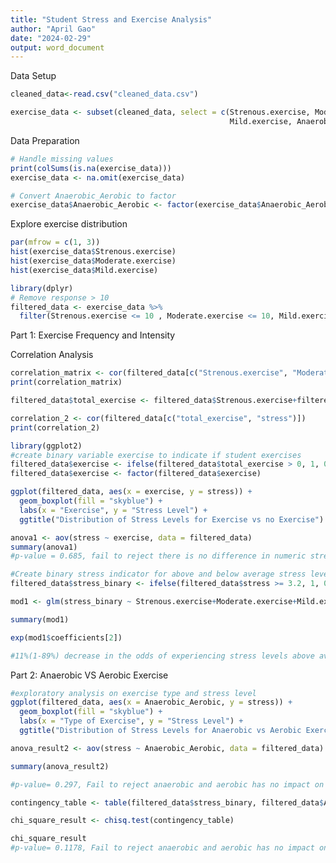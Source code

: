 ---
title: "Student Stress and Exercise Analysis"
author: "April Gao"
date: "2024-02-29"
output: word_document
---

Data Setup
```{r}
cleaned_data<-read.csv("cleaned_data.csv")

exercise_data <- subset(cleaned_data, select = c(Strenous.exercise, Moderate.exercise,
                                                 Mild.exercise, Anaerobic_Aerobic, stress))
```

Data Preparation
```{r}
# Handle missing values
print(colSums(is.na(exercise_data)))
exercise_data <- na.omit(exercise_data)

# Convert Anaerobic_Aerobic to factor
exercise_data$Anaerobic_Aerobic <- factor(exercise_data$Anaerobic_Aerobic)
```
Explore exercise distribution
```{r}
par(mfrow = c(1, 3))
hist(exercise_data$Strenous.exercise)
hist(exercise_data$Moderate.exercise)
hist(exercise_data$Mild.exercise)
```
```{r}
library(dplyr)
# Remove response > 10 
filtered_data <- exercise_data %>%
  filter(Strenous.exercise <= 10 , Moderate.exercise <= 10, Mild.exercise <= 10)
```

Part 1: Exercise Frequency and Intensity 

Correlation Analysis
```{r}
correlation_matrix <- cor(filtered_data[c("Strenous.exercise", "Moderate.exercise", "Mild.exercise", "stress")])
print(correlation_matrix)
```
```{r}
filtered_data$total_exercise <- filtered_data$Strenous.exercise+filtered_data$Moderate.exercise+filtered_data$Mild.exercise

correlation_2 <- cor(filtered_data[c("total_exercise", "stress")])
print(correlation_2)
```

```{r}
library(ggplot2)
#create binary variable exercise to indicate if student exercises
filtered_data$exercise <- ifelse(filtered_data$total_exercise > 0, 1, 0)
filtered_data$exercise <- factor(filtered_data$exercise)

ggplot(filtered_data, aes(x = exercise, y = stress)) +
  geom_boxplot(fill = "skyblue") +
  labs(x = "Exercise", y = "Stress Level") +
  ggtitle("Distribution of Stress Levels for Exercise vs no Exercise")
```

```{r}
anova1 <- aov(stress ~ exercise, data = filtered_data)
summary(anova1)
#p-value = 0.685, fail to reject there is no difference in numeric stress levels between students who exercise and those who do not
```

```{r}
#Create binary stress indicator for above and below average stress level
filtered_data$stress_binary <- ifelse(filtered_data$stress >= 3.2, 1, 0)

mod1 <- glm(stress_binary ~ Strenous.exercise+Moderate.exercise+Mild.exercise,  data = filtered_data, family = "binomial")

summary(mod1)

exp(mod1$coefficients[2])

#11%(1-89%) decrease in the odds of experiencing stress levels above average for each one-unit increase in Strenous.exercise.
```


Part 2: Anaerobic VS Aerobic Exercise 


```{r}
#exploratory analysis on exercise type and stress level
ggplot(filtered_data, aes(x = Anaerobic_Aerobic, y = stress)) +
  geom_boxplot(fill = "skyblue") +
  labs(x = "Type of Exercise", y = "Stress Level") +
  ggtitle("Distribution of Stress Levels for Anaerobic vs Aerobic Exercise")
```

```{r}
anova_result2 <- aov(stress ~ Anaerobic_Aerobic, data = filtered_data)

summary(anova_result2)

#p-value= 0.297, Fail to reject anaerobic and aerobic has no impact on numeric stress level
```


```{r}
contingency_table <- table(filtered_data$stress_binary, filtered_data$Anaerobic_Aerobic)

chi_square_result <- chisq.test(contingency_table)

chi_square_result
#p-value= 0.1178, Fail to reject anaerobic and aerobic has no impact on if stress is above average
```





